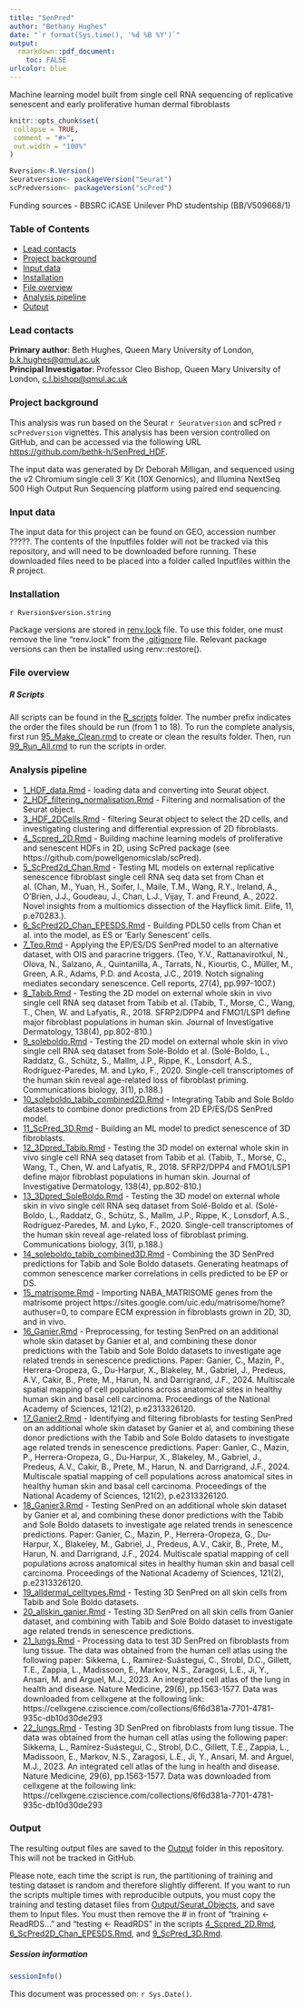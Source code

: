 ```yaml
---
title: "SenPred"
author: "Bethany Hughes"
date: "`r format(Sys.time(), '%d %B %Y')`"
output:
  rmarkdown::pdf_document:
    toc: FALSE
urlcolor: blue
---
```

Machine learning model built from single cell RNA sequencing of replicative senescent and early proliferative human dermal fibroblasts
```r
knitr::opts_chunk$set(
 collapse = TRUE,
 comment = "#>",
 out.width = "100%"
)

Rversion<-R.Version()
Seuratversion<- packageVersion("Seurat")
scPredversion<- packageVersion("scPred")
```
Funding sources
- BBSRC iCASE Unilever PhD studentship (BB/V509668/1)

### Table of Contents
* [Lead contacts] 
* [Project background] 
* [Input data] 
* [Installation]
* [File overview]
* [Analysis pipeline]
* [Output] 


### Lead contacts
**Primary author**: Beth Hughes, Queen Mary University of London, [b.k.hughes\@qmul.ac.uk](mailto:b.k.hughes@qmul.ac.uk)  
**Principal Investigator**: Professor Cleo Bishop, Queen Mary University of London,  [c.l.bishop\@qmul.ac.uk](mailto:c.l.bishop@qmul.ac.uk)  

### Project background
This analysis was run based on the Seurat `r Seuratversion` and scPred `r scPredversion` vignettes. This analysis has been version controlled on GitHub, and can be accessed via the following URL <https://github.com/bethk-h/SenPred_HDF>. 

The input data was generated by Dr Deborah Milligan, and sequenced using the v2 Chromium single cell 3' Kit (10X Genomics), and Illumina NextSeq 500 High Output Run Sequencing platform using paired end sequencing.  

### Input data

The input data for this project can be found on GEO, accession number ?????. The contents of the Inputfiles folder will not be tracked via this repository, and will need to be downloaded before running. These downloaded files need to be placed into a folder called Inputfiles within the R project.


### Installation
`r Rversion$version.string`

Package versions are stored in [renv.lock](renv.lock) file. To use this folder, one must remove the line "renv.lock" from the [.gitignore](.gitignore) file. Relevant package versions can then be installed using renv::restore(). 


### File overview
##### R Scripts
All scripts can be found in the [R_scripts](R_scripts) folder. The number prefix indicates the order the files should be run (from 1 to 18). To run the complete analysis, first run [95_Make_Clean.rmd]() to create or clean the results folder. Then, run [99_Run_All.rmd]() to run the scripts in order.

### Analysis pipeline
* [1_HDF_data.Rmd](R_scripts/1_HDF_data.Rmd) - loading data and converting into Seurat object.
* [2_HDF_filtering_normalisation.Rmd](R_scripts/2_HDF_filtering_normalisation.Rmd) - Filtering and normalisation of the Seurat object.
* [3_HDF_2DCells.Rmd](R_scripts/3_HDF_2DCells.Rmd) - filtering Seurat object to select the 2D cells, and investigating clustering and differential expression of 2D fibroblasts.
* [4_Scpred_2D.Rmd](R_scripts/4_Scpred_2D.Rmd) - Building machine learning models of proliferative and senescent HDFs in 2D, using ScPred package (see https://github.com/powellgenomicslab/scPred).
* [5_ScPred2d_Chan.Rmd](R_scripts/5_ScPred2d_Chan.Rmd) - Testing ML models on external replicative senescence fibroblast single cell RNA seq data set from Chan et al. (Chan, M., Yuan, H., Soifer, I., Maile, T.M., Wang, R.Y., Ireland, A., O'Brien, J.J., Goudeau, J., Chan, L.J., Vijay, T. and Freund, A., 2022. Novel insights from a multiomics dissection of the Hayflick limit. Elife, 11, p.e70283.).
* [6_ScPred2D_Chan_EPESDS.Rmd](R_scripts/6_ScPred2D_Chan_EPESDS.Rmd) - Building PDL50 cells from Chan et al. into the model, as ES or 'Early Senescent' cells.
* [7_Teo.Rmd](R_scripts/7_Teo.Rmd) - Applying the EP/ES/DS SenPred model to an alternative dataset, with OIS and paracrine triggers. (Teo, Y.V., Rattanavirotkul, N., Olova, N., Salzano, A., Quintanilla, A., Tarrats, N., Kiourtis, C., Müller, M., Green, A.R., Adams, P.D. and Acosta, J.C., 2019. Notch signaling mediates secondary senescence. Cell reports, 27(4), pp.997-1007.)
* [8_Tabib.Rmd](R_scripts/8_Tabib.Rmd) - Testing the 2D model on external whole skin in vivo single cell RNA seq dataset from Tabib et al. (Tabib, T., Morse, C., Wang, T., Chen, W. and Lafyatis, R., 2018. SFRP2/DPP4 and FMO1/LSP1 define major fibroblast populations in human skin. Journal of Investigative Dermatology, 138(4), pp.802-810.)
* [9_soleboldo.Rmd](R_scripts/9_soleboldo.Rmd) - Testing the 2D model on external whole skin in vivo single cell RNA seq dataset from Solé-Boldo et al. (Solé-Boldo, L., Raddatz, G., Schütz, S., Mallm, J.P., Rippe, K., Lonsdorf, A.S., Rodríguez-Paredes, M. and Lyko, F., 2020. Single-cell transcriptomes of the human skin reveal age-related loss of fibroblast priming. Communications biology, 3(1), p.188.)
* [10_soleboldo_tabib_combined2D.Rmd](R_scripts/10_soleboldo_tabib_combined2D.Rmd) - Integrating Tabib and Sole Boldo datasets to combine donor predictions from 2D EP/ES/DS SenPred model.
* [11_ScPred_3D.Rmd](R_scripts/11_ScPred_3D.rmd) - Building an ML model to predict senescence of 3D fibroblasts.
* [12_3Dpred_Tabib.Rmd](R_scripts/12_3Dpred_Tabib.Rmd) - Testing the 3D model on external whole skin in vivo single cell RNA seq dataset from Tabib et al. (Tabib, T., Morse, C., Wang, T., Chen, W. and Lafyatis, R., 2018. SFRP2/DPP4 and FMO1/LSP1 define major fibroblast populations in human skin. Journal of Investigative Dermatology, 138(4), pp.802-810.)
* [13_3Dpred_SoleBoldo.Rmd](R_scripts/13_3Dpred_SoleBoldo.Rmd) - Testing the 3D model on external whole skin in vivo single cell RNA seq dataset from Solé-Boldo et al. (Solé-Boldo, L., Raddatz, G., Schütz, S., Mallm, J.P., Rippe, K., Lonsdorf, A.S., Rodríguez-Paredes, M. and Lyko, F., 2020. Single-cell transcriptomes of the human skin reveal age-related loss of fibroblast priming. Communications biology, 3(1), p.188.)
* [14_soleboldo_tabib_combined3D.Rmd](R_scripts/14_soleboldo_tabib_combined3D.Rmd) - Combining the 3D SenPred predictions for Tabib and Sole Boldo datasets. Generating heatmaps of common senescence marker correlations in cells predicted to be EP or DS.
* [15_matrisome.Rmd](R_scripts/15_matrisome.Rmd) - Importing NABA_MATRISOME genes from the matrisome project https://sites.google.com/uic.edu/matrisome/home?authuser=0, to compare ECM expression in fibroblasts grown in 2D, 3D, and in vivo.
* [16_Ganier.Rmd](R_scripts/16_Ganier.Rmd) - Preprocessing, for testing SenPred on an additional whole skin dataset by Ganier et al, and combining these donor predictions with the Tabib and Sole Boldo datasets to investigate age related trends in senescence predictions. Paper: Ganier, C., Mazin, P., Herrera-Oropeza, G., Du-Harpur, X., Blakeley, M., Gabriel, J., Predeus, A.V., Cakir, B., Prete, M., Harun, N. and Darrigrand, J.F., 2024. Multiscale spatial mapping of cell populations across anatomical sites in healthy human skin and basal cell carcinoma. Proceedings of the National Academy of Sciences, 121(2), p.e2313326120.
* [17_Ganier2.Rmd](R_scripts/17_Ganier2.Rmd) - Identifying and filtering fibroblasts for testing SenPred on an additional whole skin dataset by Ganier et al, and combining these donor predictions with the Tabib and Sole Boldo datasets to investigate age related trends in senescence predictions. Paper: Ganier, C., Mazin, P., Herrera-Oropeza, G., Du-Harpur, X., Blakeley, M., Gabriel, J., Predeus, A.V., Cakir, B., Prete, M., Harun, N. and Darrigrand, J.F., 2024. Multiscale spatial mapping of cell populations across anatomical sites in healthy human skin and basal cell carcinoma. Proceedings of the National Academy of Sciences, 121(2), p.e2313326120.
* [18_Ganier3.Rmd](R_scripts/18_Ganier3.Rmd) - Testing SenPred on an additional whole skin dataset by Ganier et al, and combining these donor predictions with the Tabib and Sole Boldo datasets to investigate age related trends in senescence predictions. Paper: Ganier, C., Mazin, P., Herrera-Oropeza, G., Du-Harpur, X., Blakeley, M., Gabriel, J., Predeus, A.V., Cakir, B., Prete, M., Harun, N. and Darrigrand, J.F., 2024. Multiscale spatial mapping of cell populations across anatomical sites in healthy human skin and basal cell carcinoma. Proceedings of the National Academy of Sciences, 121(2), p.e2313326120.
* [19_alldermal_celltypes.Rmd](R_scripts/19_alldermal_celltypes.Rmd) - Testing 3D SenPred on all skin cells from Tabib and Sole Boldo datasets.
* [20_allskin_ganier.Rmd](R_scripts/20_allskin_ganier.Rmd) - Testing 3D SenPred on all skin cells from Ganier dataset, and combining with Tabib and Sole Boldo dataset to investigate age related trends in senescence predictions.
* [21_lungs.Rmd](R_scripts/21_lungs.Rmd) - Processing data to test 3D SenPred on fibroblasts from lung tissue. The data was obtained from the human cell atlas using the following paper: Sikkema, L., Ramírez-Suástegui, C., Strobl, D.C., Gillett, T.E., Zappia, L., Madissoon, E., Markov, N.S., Zaragosi, L.E., Ji, Y., Ansari, M. and Arguel, M.J., 2023. An integrated cell atlas of the lung in health and disease. Nature Medicine, 29(6), pp.1563-1577.
Data was downloaded from cellxgene at the following link:
https://cellxgene.cziscience.com/collections/6f6d381a-7701-4781-935c-db10d30de293
* [22_lungs.Rmd](R_scripts/22_lungs.Rmd) - Testing 3D SenPred on fibroblasts from lung tissue. The data was obtained from the human cell atlas using the following paper: Sikkema, L., Ramírez-Suástegui, C., Strobl, D.C., Gillett, T.E., Zappia, L., Madissoon, E., Markov, N.S., Zaragosi, L.E., Ji, Y., Ansari, M. and Arguel, M.J., 2023. An integrated cell atlas of the lung in health and disease. Nature Medicine, 29(6), pp.1563-1577.
Data was downloaded from cellxgene at the following link:
https://cellxgene.cziscience.com/collections/6f6d381a-7701-4781-935c-db10d30de293

### Output
The resulting output files are saved to the [Output](Output) folder in this repository. This will not be tracked in GitHub. 

Please note, each time the script is run, the partitioning of training and testing dataset is random and therefore slightly different. If you want to run the scripts multiple times with reproducible outputs, you must copy the training and testing dataset files from [Output/Seurat_Objects](Output/Seurat_Objects), and save them to Input files. You must then remove the # in front of "training <- ReadRDS..." and "testing <- ReadRDS" in the scripts [4_Scpred_2D.Rmd](R_scripts/4_Scpred_2D.Rmd), [6_ScPred2D_Chan_EPESDS.Rmd](R_scripts/6_ScPred2D_Chan_EPESDS.Rmd), and [9_ScPred_3D.Rmd](R_scripts/9_ScPred_3D.rmd).
 

##### Session information

```r
sessionInfo()
```

This document was processed on: `r Sys.Date()`.


